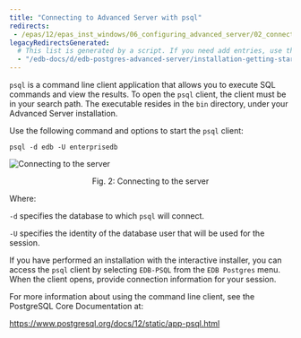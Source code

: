 ```yaml
---
title: "Connecting to Advanced Server with psql"
redirects:
 - /epas/12/epas_inst_windows/06_configuring_advanced_server/02_connecting_to_advanced_server_with_psql/
legacyRedirectsGenerated:
  # This list is generated by a script. If you need add entries, use the `legacyRedirects` key.
  - "/edb-docs/d/edb-postgres-advanced-server/installation-getting-started/installation-guide-for-windows/12/EDB_Postgres_Advanced_Server_Installation_Guide_Windows.1.24.html"
---
```


<div id="connecting_to_advanced_server_with_psql" class="registered_link"></div>

`psql` is a command line client application that allows you to execute SQL commands and view the results. To open the `psql` client, the client must be in your search path. The executable resides in the `bin` directory, under your Advanced Server installation.

Use the following command and options to start the `psql` client:

```text
psql -d edb -U enterprisedb
```

![Connecting to the server](../../windows/images/connecting_to_server.png)

<div style="text-align: center"> Fig. 2: Connecting to the server </div>


Where:

`-d` specifies the database to which `psql` will connect.

`-U` specifies the identity of the database user that will be used for the session.

If you have performed an installation with the interactive installer, you can access the `psql` client by selecting `EDB-PSQL` from the `EDB Postgres` menu. When the client opens, provide connection information for your session.

For more information about using the command line client, see the PostgreSQL Core Documentation at:

<https://www.postgresql.org/docs/12/static/app-psql.html>
